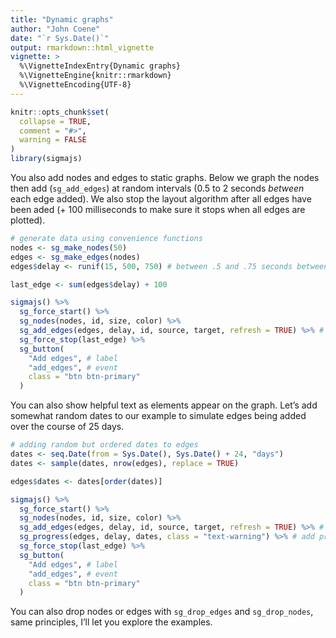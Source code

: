 ```yaml
---
title: "Dynamic graphs"
author: "John Coene"
date: "`r Sys.Date()`"
output: rmarkdown::html_vignette
vignette: >
  %\VignetteIndexEntry{Dynamic graphs}
  %\VignetteEngine{knitr::rmarkdown}
  %\VignetteEncoding{UTF-8}
---
```


```r
knitr::opts_chunk$set(
  collapse = TRUE,
  comment = "#>",
  warning = FALSE
)
library(sigmajs)
```

You also add nodes and edges to static graphs. Below we graph the nodes then add (`sg_add_edges`) at random intervals (0.5 to 2 seconds *between* each edge added). We also stop the layout algorithm after all edges have been aded (+ 100 milliseconds to make sure it stops when all edges are plotted).

```r
# generate data using convenience functions
nodes <- sg_make_nodes(50)
edges <- sg_make_edges(nodes)
edges$delay <- runif(15, 500, 750) # between .5 and .75 seconds between each edge

last_edge <- sum(edges$delay) + 100

sigmajs() %>%
  sg_force_start() %>%
  sg_nodes(nodes, id, size, color) %>%
  sg_add_edges(edges, delay, id, source, target, refresh = TRUE) %>% # read delay documentation
  sg_force_stop(last_edge) %>% 
  sg_button(
    "Add edges", # label
    "add_edges", # event
    class = "btn btn-primary"
  )
```

You can also show helpful text as elements appear on the graph. Let's add somewhat random dates to our example to simulate edges being added over the course of 25 days.

```r
# adding random but ordered dates to edges
dates <- seq.Date(from = Sys.Date(), Sys.Date() + 24, "days")
dates <- sample(dates, nrow(edges), replace = TRUE)

edges$dates <- dates[order(dates)]

sigmajs() %>%
  sg_force_start() %>%
  sg_nodes(nodes, id, size, color) %>%
  sg_add_edges(edges, delay, id, source, target, refresh = TRUE) %>% # read delay documentation
  sg_progress(edges, delay, dates, class = "text-warning") %>% # add progress text
  sg_force_stop(last_edge) %>% 
  sg_button(
    "Add edges", # label
    "add_edges", # event
    class = "btn btn-primary"
  )
```


You can also drop nodes or edges with `sg_drop_edges` and `sg_drop_nodes`, same principles, I'll let you explore the examples.
